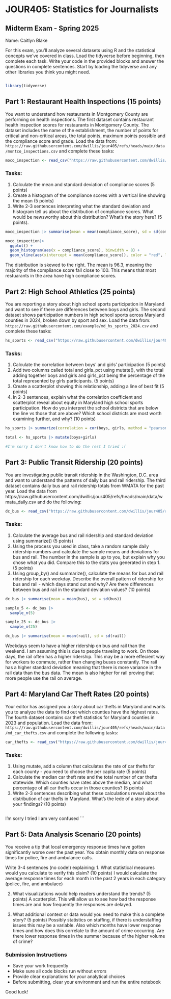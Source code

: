# JOUR405: Statistics for Journalists
## Midterm Exam - Spring 2025

Name: Caitlyn Blake

For this exam, you'll analyze several datasets using R and the statistical concepts we've covered in class. Load the tidyverse before beginning, then complete each task. Write your code in the provided blocks and answer the questions in complete sentences. Start by loading the tidyverse and any other libraries you think you might need.

```r
```
```r
library(tidyverse)
```

## Part 1: Restaurant Health Inspections (15 points)

You want to understand how restaurants in Montgomery County are performing on health inspections. The first dataset contains restaurant health inspection scores for restaurants in Montgomery County. The dataset includes the name of the establishment, the number of points for critical and non-critical areas, the total points, maximum points possible and the compliance score and grade. Load the data from: `https://raw.githubusercontent.com/dwillis/jour405/refs/heads/main/data/montco_inspections.csv` and complete these tasks:
```r
moco_inspection <- read_csv("https://raw.githubusercontent.com/dwillis/jour405/refs/heads/main/data/montco_inspections.csv")
```



### Tasks:
1. Calculate the mean and standard deviation of compliance scores (5 points)
2. Create a histogram of the compliance scores with a vertical line showing the mean (5 points)
3. Write 2-3 sentences interpreting what the standard deviation and histogram tell us about the distribution of compliance scores. What would be newsworthy about this distribution? What's the story here? (5 points).

```r
moco_inspection |> summarise(mean = mean(compliance_score), sd = sd(compliance_score))
```

```r
moco_inspection|> 
  ggplot() +
  geom_histogram(aes(x = compliance_score), binwidth = 8) +
  geom_vline(aes(xintercept = mean(compliance_score)), color = "red", linetype = "dashed", linewidth = 1)
```
The distribution is skewed to the right. The mean is 96.3, meaning the majority of the compliance score fall close to 100. This means that most restuarants in the area have high compliance scores.

## Part 2: High School Athletics (25 points)

You are reporting a story about high school sports participation in Maryland and want to see if there are differences between boys and girls. The second dataset shows participation numbers in high school sports across Maryland counties in 2024, broken down by sport and sex. Load the data from: `https://raw.githubusercontent.com/example/md_hs_sports_2024.csv` and complete these tasks:

```r
hs_sports <- read_csv("https://raw.githubusercontent.com/dwillis/jour405/refs/heads/main/data/md_hs_participation.csv")
```


### Tasks:
1. Calculate the correlation between boys' and girls' participation (5 points)
2. Add two columns called total and girls_pct using mutate(), with the total adding together boys and girls and girls_pct being the percentage of the total represented by girls participants. (5 points)
3. Create a scatterplot showing this relationship, adding a line of best fit (5 points)
4. In 2-3 sentences, explain what the correlation coefficient and scatterplot reveal about equity in Maryland high school sports participation. How do you interpret the school districts that are below the line vs those that are above? Which school districts are most worth examining further, and why? (10 points)

```r
hs_sports |> summarize(correlation = cor(boys, girls, method = "pearson"))

total <- hs_sports |> mutate(boys+girls)

#I'm sorry I don't know how to do the rest I tried :(
```


## Part 3: Public Transit Ridership (20 points)

You are investigating public transit ridership in the Washington, D.C. area and want to understand the patterns of daily bus and rail ridership. The third dataset contains daily bus and rail ridership totals from WMATA for the past year. Load the data from https://raw.githubusercontent.com/dwillis/jour405/refs/heads/main/data/wmata_daily.csv and do the following:

```r
dc_bus <- read_csv("https://raw.githubusercontent.com/dwillis/jour405/refs/heads/main/data/wmata_daily.csv")
```



### Tasks:
1. Calculate the average bus and rail ridership and standard deviation using summarize() (5 points)
2. Using the process you used in class, take a random sample daily ridership numbers and calculate the sample means and deviations for bus and rail. The number in the sample is up to you, but explain why you chose what you did. Compare this to the stats you generated in step 1. (5 points)
3. Using group_by() and summarize(), calculate the means for bus and rail ridership for each weekday. Describe the overall pattern of ridership for bus and rail - which days stand out and why? Are there differences between bus and rail in the standard deviation values? (10 points)


```r
dc_bus |> summarise(mean = mean(bus), sd = sd(bus))
```
```r
sample_5 <- dc_bus |> 
  sample_n(5)

sample_25 <- dc_bus |> 
  sample_n(25)
```

```r
dc_bus |> summarise(mean = mean(rail), sd = sd(rail))
```
Weekdays seem to have a higher ridership on bus and rail than the weekend. I am assuming this is due to people traveling to work. On those days, the rail often has a higher ridership. This may be a more effecient way for workers to commute, rather than changing buses constantly. The rail has a higher standard deviation meaning that there is more variance in the rail data than the bus data. The mean is also higher for rail proving that more people use the rail on average.




## Part 4: Maryland Car Theft Rates (20 points)

Your editor has assigned you a story about car thefts in Maryland and wants you to analyze the data to find out which counties have the highest rates. The fourth dataset contains car theft statistics for Maryland counties in 2023 and population. Load the data from: `https://raw.githubusercontent.com/dwillis/jour405/refs/heads/main/data/md_car_thefts.csv` and complete the following tasks:
```r
car_thefts <- read_csv("https://raw.githubusercontent.com/dwillis/jour405/refs/heads/main/data/md_car_thefts.csv")
```

### Tasks:
1. Using mutate, add a column that calculates the rate of car thefts for each county - you need to choose the per capita rate (5 points)
2. Calculate the median car theft rate and the total number of car thefts statewide. Which counties have rates above the median, and what percentage of all car thefts occur in those counties? (5 points)
3. Write 2-3 sentences describing what these calculations reveal about the distribution of car thefts in Maryland. What's the lede of a story about your findings? (10 points)


```r

```
I'm sorry I tried I am very confused 
```

## Part 5: Data Analysis Scenario (20 points)

You receive a tip that local emergency response times have gotten significantly worse over the past year. You obtain monthly data on response times for police, fire and ambulance calls.

Write 3-4 sentences (no code!) explaining:
1. What statistical measures would you calculate to verify this claim? (10 points)
I would calculate the average response times for each month in the past 2 years in each category (police, fire, and ambulace)

2. What visualizations would help readers understand the trends? (5 points)
A scatterplot. This will allow us to see how bad the response times are and how frequently the responses are delayed. 

3. What additional context or data would you need to make this a complete story? (5 points)
Possibly statistics on staffing, if there is understaffing issues this may be a variable. Also which months have lower response times and how does this correlate to the amount of crime occurring. Are there lower response times in the summer because of the higher volume of crime?


### Submission Instructions
- Save your work frequently
- Make sure all code blocks run without errors
- Provide clear explanations for your analytical choices
- Before submitting, clear your environment and run the entire notebook

Good luck!

